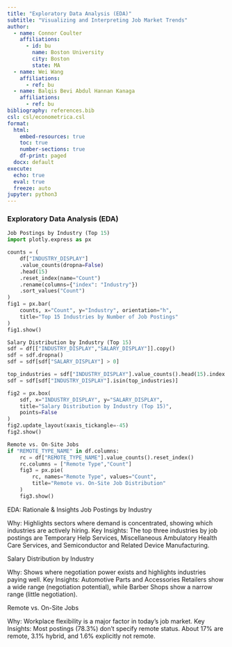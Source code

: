 ```yaml
---
title: "Exploratory Data Analysis (EDA)"
subtitle: "Visualizing and Interpreting Job Market Trends"
author:
  - name: Connor Coulter
    affiliations:
      - id: bu
        name: Boston University
        city: Boston
        state: MA
  - name: Wei Wang
    affiliations:
      - ref: bu
  - name: Balqis Bevi Abdul Hannan Kanaga
    affiliations:
      - ref: bu
bibliography: references.bib
csl: csl/econometrica.csl
format: 
  html:
    embed-resources: true
    toc: true
    number-sections: true
    df-print: paged
  docx: default
execute:
  echo: true
  eval: true
  freeze: auto
jupyter: python3
---
```


### Exploratory Data Analysis (EDA)

```python
Job Postings by Industry (Top 15)
import plotly.express as px

counts = (
    df["INDUSTRY_DISPLAY"]
    .value_counts(dropna=False)
    .head(15)
    .reset_index(name="Count")
    .rename(columns={"index": "Industry"})
    .sort_values("Count")
)
fig1 = px.bar(
    counts, x="Count", y="Industry", orientation="h",
    title="Top 15 Industries by Number of Job Postings"
)
fig1.show()

Salary Distribution by Industry (Top 15)
sdf = df[["INDUSTRY_DISPLAY","SALARY_DISPLAY"]].copy()
sdf = sdf.dropna()
sdf = sdf[sdf["SALARY_DISPLAY"] > 0]

top_industries = sdf["INDUSTRY_DISPLAY"].value_counts().head(15).index
sdf = sdf[sdf["INDUSTRY_DISPLAY"].isin(top_industries)]

fig2 = px.box(
    sdf, x="INDUSTRY_DISPLAY", y="SALARY_DISPLAY",
    title="Salary Distribution by Industry (Top 15)",
    points=False
)
fig2.update_layout(xaxis_tickangle=-45)
fig2.show()

Remote vs. On-Site Jobs
if "REMOTE_TYPE_NAME" in df.columns:
    rc = df["REMOTE_TYPE_NAME"].value_counts().reset_index()
    rc.columns = ["Remote Type","Count"]
    fig3 = px.pie(
        rc, names="Remote Type", values="Count",
        title="Remote vs. On-Site Job Distribution"
    )
    fig3.show()
```

EDA: Rationale & Insights
Job Postings by Industry

Why: Highlights sectors where demand is concentrated, showing which industries are actively hiring.
Key Insights: The top three industries by job postings are Temporary Help Services, Miscellaneous Ambulatory Health Care Services, and Semiconductor and Related Device Manufacturing.

Salary Distribution by Industry

Why: Shows where negotiation power exists and highlights industries paying well.
Key Insights: Automotive Parts and Accessories Retailers show a wide range (negotiation potential), while Barber Shops show a narrow range (little negotiation).

Remote vs. On-Site Jobs

Why: Workplace flexibility is a major factor in today’s job market.
Key Insights: Most postings (78.3%) don’t specify remote status. About 17% are remote, 3.1% hybrid, and 1.6% explicitly not remote.
